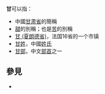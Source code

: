 '''甘'''可以指：
* 中國[[甘肃省|甘肃省]]的簡稱
* [[甜|甜]]的別稱；也是[[苦|苦]]的別稱
* [[甘_(夏朗德省)|甘 (夏朗德省)]]，法国16省的一个市镇
* [[甘姓|甘姓]]，中國[[姓氏|姓氏]]
* [[甘部|甘部]]，中文[[部首|部首]]之一

== 參見 ==
* {{Lookfrom}}

{{disambig|G|cat=一字消歧義}}